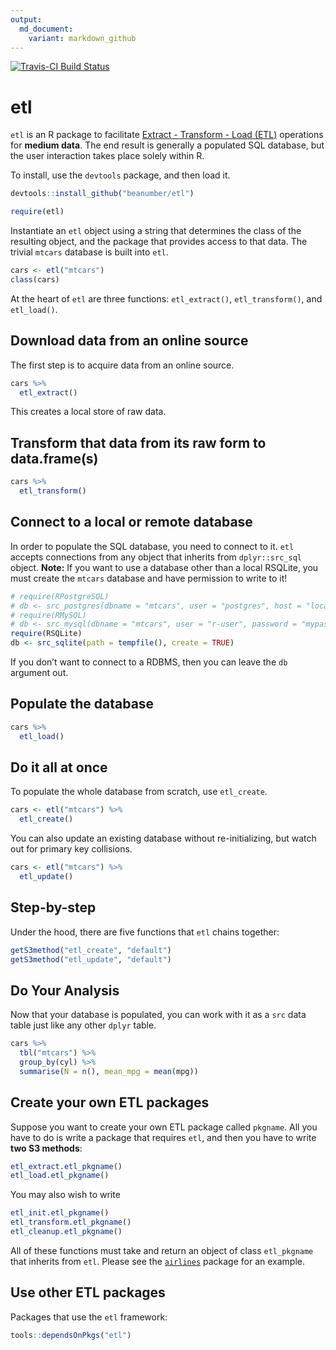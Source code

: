 ```yaml
---
output:
  md_document:
    variant: markdown_github
---
```


[![Travis-CI Build Status](https://travis-ci.org/beanumber/etl.svg?branch=master)](https://travis-ci.org/beanumber/etl)

# etl
`etl` is an R package to facilitate [Extract - Transform - Load (ETL)](https://en.wikipedia.org/wiki/Extract,_transform,_load) operations for **medium data**. The end result is generally a populated SQL database, but the user interaction takes place solely within R.

To install, use the `devtools` package, and then load it. 

```r
devtools::install_github("beanumber/etl")
```

```r
require(etl)
```

Instantiate an `etl` object using a string that determines the class of the resulting object, and the package that provides access to that data. The trivial `mtcars` database is built into `etl`. 

```r
cars <- etl("mtcars")
class(cars)
```

At the heart of `etl` are three functions: `etl_extract()`, `etl_transform()`, and `etl_load()`. 

## Download data from an online source

The first step is to acquire data from an online source. 

```r
cars %>%
  etl_extract()
```

This creates a local store of raw data. 

## Transform that data from its raw form to data.frame(s)

```r
cars %>%
  etl_transform()
```

## Connect to a local or remote database

In order to populate the SQL database, you need to connect to it. `etl` accepts connections from any object that inherits from `dplyr::src_sql` object. **Note:** If you want to use a database other than a local RSQLite, you must create the `mtcars` database and have permission to write to it!

```r
# require(RPostgreSQL)
# db <- src_postgres(dbname = "mtcars", user = "postgres", host = "localhost")
# require(RMySQL)
# db <- src_mysql(dbname = "mtcars", user = "r-user", password = "mypass", host = "localhost")
require(RSQLite)
db <- src_sqlite(path = tempfile(), create = TRUE)
```

If you don't want to connect to a RDBMS, then you can leave the `db` argument out. 

## Populate the database

```r
cars %>%
  etl_load()
```

## Do it all at once

To populate the whole database from scratch, use `etl_create`. 

```r
cars <- etl("mtcars") %>%
  etl_create()
```

You can also update an existing database without re-initializing, but watch out for primary key collisions.

```r
cars <- etl("mtcars") %>%
  etl_update()
```

## Step-by-step

Under the hood, there are five functions that `etl` chains together:

```r
getS3method("etl_create", "default")
getS3method("etl_update", "default")
```

## Do Your Analysis

Now that your database is populated, you can work with it as a `src` data table just like any other `dplyr` table. 
```r
cars %>%
  tbl("mtcars") %>%
  group_by(cyl) %>%
  summarise(N = n(), mean_mpg = mean(mpg))
```

## Create your own ETL packages

Suppose you want to create your own ETL package called `pkgname`. All you have to do is write a package that requires `etl`, and then you have to write **two S3 methods**:

```r
etl_extract.etl_pkgname()
etl_load.etl_pkgname()
```

You may also wish to write

```r
etl_init.etl_pkgname()
etl_transform.etl_pkgname()
etl_cleanup.etl_pkgname()
```

All of these functions must take and return an object of class `etl_pkgname` that inherits from `etl`. Please see the [`airlines`](https://github.com/beanumber/airlines) package for an example. 

## Use other ETL packages

Packages that use the `etl` framework:

```r
tools::dependsOnPkgs("etl")
```
